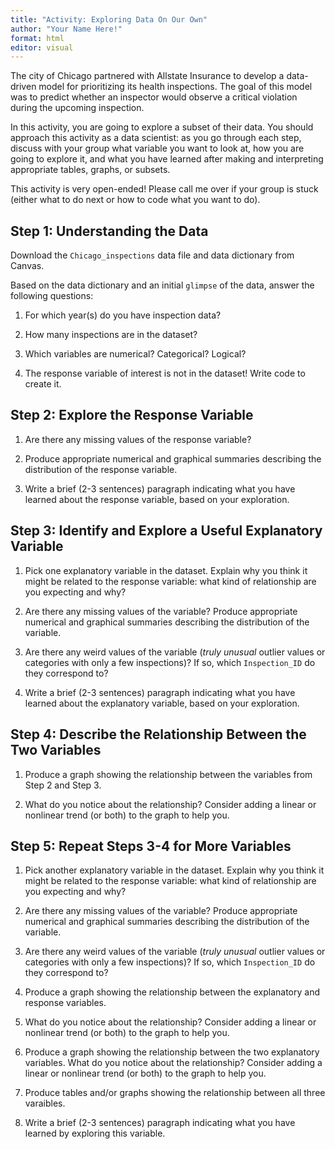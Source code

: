 ```yaml
---
title: "Activity: Exploring Data On Our Own"
author: "Your Name Here!"
format: html
editor: visual
---
```


The city of Chicago partnered with Allstate Insurance to develop a data-driven model for prioritizing its health inspections. The goal of this model was to predict whether an inspector would observe a critical violation during the upcoming inspection.

In this activity, you are going to explore a subset of their data. You should approach this activity as a data scientist: as you go through each step, discuss with your group what variable you want to look at, how you are going to explore it, and what you have learned after making and interpreting appropriate tables, graphs, or subsets.

This activity is very open-ended! Please call me over if your group is stuck (either what to do next or how to code what you want to do).

## Step 1: Understanding the Data

Download the `Chicago_inspections` data file and data dictionary from Canvas.

Based on the data dictionary and an initial `glimpse` of the data, answer the following questions:

1. For which year(s) do you have inspection data?

2. How many inspections are in the dataset?

3. Which variables are numerical? Categorical? Logical?

4. The response variable of interest is not in the dataset! Write code to create it.

## Step 2: Explore the Response Variable

1. Are there any missing values of the response variable?

2. Produce appropriate numerical and graphical summaries describing the distribution of the response variable.

3. Write a brief (2-3 sentences) paragraph indicating what you have learned about the response variable, based on your exploration.

## Step 3: Identify and Explore a Useful Explanatory Variable

1. Pick one explanatory variable in the dataset. Explain why you think it might be related to the response variable: what kind of relationship are you expecting and why?

2. Are there any missing values of the variable? Produce appropriate numerical and graphical summaries describing the distribution of the variable.

3. Are there any weird values of the variable (*truly unusual* outlier values or categories with only a few inspections)? If so, which `Inspection_ID` do they correspond to?

4. Write a brief (2-3 sentences) paragraph indicating what you have learned about the explanatory variable, based on your exploration.

## Step 4: Describe the Relationship Between the Two Variables

1. Produce a graph showing the relationship between the variables from Step 2 and Step 3.

2. What do you notice about the relationship? Consider adding a linear or nonlinear trend (or both) to the graph to help you.

## Step 5: Repeat Steps 3-4 for More Variables

1. Pick another explanatory variable in the dataset. Explain why you think it might be related to the response variable: what kind of relationship are you expecting and why?

2. Are there any missing values of the variable? Produce appropriate numerical and graphical summaries describing the distribution of the variable.

3. Are there any weird values of the variable (*truly unusual* outlier values or categories with only a few inspections)? If so, which `Inspection_ID` do they correspond to?

4. Produce a graph showing the relationship between the explanatory and response variables.

5. What do you notice about the relationship? Consider adding a linear or nonlinear trend (or both) to the graph to help you.

6. Produce a graph showing the relationship between the two explanatory variables. What do you notice about the relationship? Consider adding a linear or nonlinear trend (or both) to the graph to help you.

7. Produce tables and/or graphs showing the relationship between all three varaibles.

8. Write a brief (2-3 sentences) paragraph indicating what you have learned by exploring this variable.